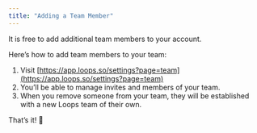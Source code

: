 ```yaml
---
title: "Adding a Team Member"
---
```


<Tip>It is free to add additional team members to your account.</Tip>

Here’s how to add team members to your team:

1. Visit [https://app.loops.so/settings?page=team](https://app.loops.so/settings?page=team)
2. You’ll be able to manage invites and members of your team.
3. When you remove someone from your team, they will be established with a new Loops team of their own.

That’s it! 🎉
